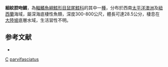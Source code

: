 {{Speciesbox
| taxon = Coelorinchus parvifasciatus
| status = NE
| status_system = iucn3.1
| trend = unknow
| binomial_authority = [[McMillan|McMillan]] & [[Paulin|Paulin]], 1993
| synonyms = *''Caelorinchus parvifasciatus'', McMillan & Paulin, 1993
}}
'''細紋腔吻鱈'''，為[[輻鰭魚綱|輻鰭魚綱]][[鱈形目|鱈形目]][[鼠尾鱈科|鼠尾鱈科]]的其中一[[種|種]]，分布於西南[[太平洋|太平洋]][[澳洲|澳洲]]及[[紐西蘭|紐西蘭]]海域，屬深海底棲性魚類，深度300-800公尺，體長可達28.5公分，棲息在[[大陸坡|大陸坡]]底層水域，生活習性不明。

==参考文献==
*{{FishBase_species|genus=Coelorinchus|species=parvifasciatus|year=2015|month=11}}

{{taxonbar}}
[[Category:1993年描述的鱼类|C]]
[[Category:腔吻鱈屬|parvifasciatus]]